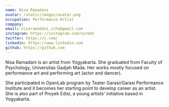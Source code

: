 ```yaml
---
name: Nisa Ramadani
avatar: /static/images/avatar.png
occupation: Performance Artist
company:
email: nisaramadani.icha@gmail.com
instagram: https://instagram.com/nsrmdn
twitter: https://x.com/
linkedin: https://www.linkedin.com
github: https://github.com
---
```


Nisa Ramadani is an artist from Yogyakarta. She graduated from Faculty of Psychology, Universitas Gadjah Mada. Her works mostly focused on performance art and performing art (actor and dancer).

She participated in OpenLab program by Teater Garasi/Garasi Performance Institute and it becomes her starting point to develop career as an artist. She is also part of Proyek Edisi, a young artists' initiative based in Yogyakarta.
